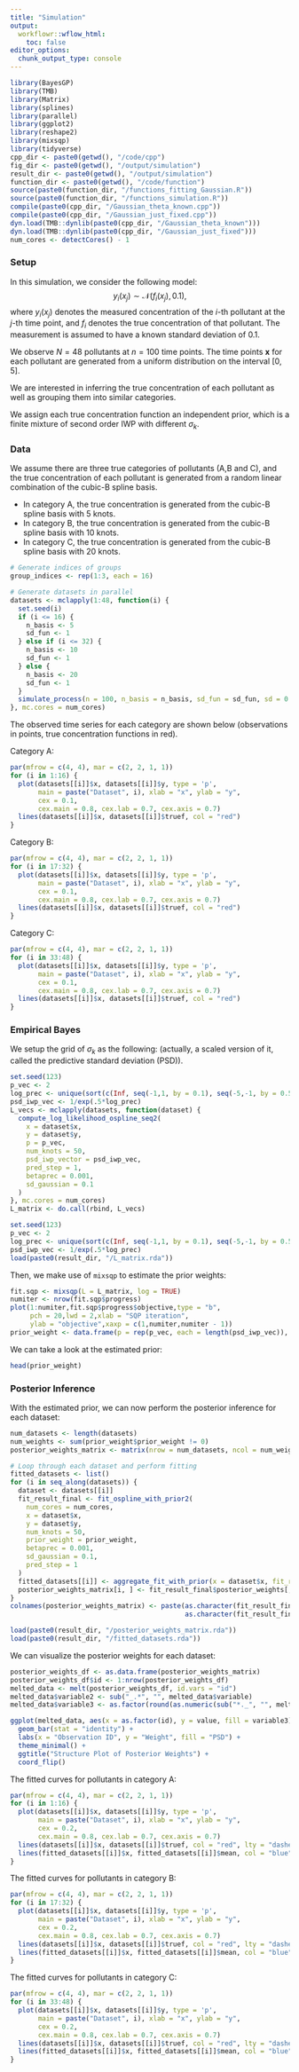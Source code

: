 ```yaml
---
title: "Simulation"
output:
  workflowr::wflow_html:
    toc: false
editor_options:
  chunk_output_type: console
---
```


```r
library(BayesGP)
library(TMB)
library(Matrix)
library(splines)
library(parallel)
library(ggplot2)
library(reshape2)
library(mixsqp)
library(tidyverse)
cpp_dir <- paste0(getwd(), "/code/cpp")
fig_dir <- paste0(getwd(), "/output/simulation")
result_dir <- paste0(getwd(), "/output/simulation")
function_dir <- paste0(getwd(), "/code/function")
source(paste0(function_dir, "/functions_fitting_Gaussian.R"))
source(paste0(function_dir, "/functions_simulation.R"))
compile(paste0(cpp_dir, "/Gaussian_theta_known.cpp"))
compile(paste0(cpp_dir, "/Gaussian_just_fixed.cpp"))
dyn.load(TMB::dynlib(paste0(cpp_dir, "/Gaussian_theta_known")))
dyn.load(TMB::dynlib(paste0(cpp_dir, "/Gaussian_just_fixed")))
num_cores <- detectCores() - 1
```


### **Setup**

In this simulation, we consider the following model:
$$y_i(x_j) \sim \mathcal{N}\big(f_i(x_j), 0.1\big),$$
where $y_i(x_j)$ denotes the measured concentration of the $i$-th pollutant at the $j$-th time point, and $f_i$ denotes the true concentration of that pollutant. The measurement is assumed to have a known standard deviation of $0.1$. 

We observe $N = 48$ pollutants at $n = 100$ time points. 
The time points $\boldsymbol{x}$ for each pollutant are generated from a uniform distribution on the interval $[0, 5]$. 

We are interested in inferring the true concentration of each pollutant as well as grouping them into similar categories.

We assign each true concentration function an independent prior, which is a finite mixture of second order IWP with different $\sigma_k$.

### **Data**

We assume there are three true categories of pollutants (A,B and C), and the true concentration of each pollutant is generated from a random linear combination of the cubic-B spline basis.

- In category A, the true concentration is generated from the cubic-B spline basis with 5 knots. 
- In category B, the true concentration is generated from the cubic-B spline basis with 10 knots. 
- In category C, the true concentration is generated from the cubic-B spline basis with 20 knots.

```r
# Generate indices of groups
group_indices <- rep(1:3, each = 16)

# Generate datasets in parallel
datasets <- mclapply(1:48, function(i) {
  set.seed(i)
  if (i <= 16) {
    n_basis <- 5
    sd_fun <- 1
  } else if (i <= 32) {
    n_basis <- 10
    sd_fun <- 1
  } else {
    n_basis <- 20
    sd_fun <- 1
  }
  simulate_process(n = 100, n_basis = n_basis, sd_fun = sd_fun, sd = 0.1)
}, mc.cores = num_cores)
```


The observed time series for each category are shown below (observations in points, true concentration functions in red).

Category A:

```r
par(mfrow = c(4, 4), mar = c(2, 2, 1, 1))  
for (i in 1:16) {
  plot(datasets[[i]]$x, datasets[[i]]$y, type = 'p',  
       main = paste("Dataset", i), xlab = "x", ylab = "y",
       cex = 0.1,
       cex.main = 0.8, cex.lab = 0.7, cex.axis = 0.7)  
  lines(datasets[[i]]$x, datasets[[i]]$truef, col = "red")
}
```

Category B:

```r
par(mfrow = c(4, 4), mar = c(2, 2, 1, 1))  
for (i in 17:32) {
  plot(datasets[[i]]$x, datasets[[i]]$y, type = 'p',  
       main = paste("Dataset", i), xlab = "x", ylab = "y",
       cex = 0.1,
       cex.main = 0.8, cex.lab = 0.7, cex.axis = 0.7)  
  lines(datasets[[i]]$x, datasets[[i]]$truef, col = "red")
}
```


Category C:

```r
par(mfrow = c(4, 4), mar = c(2, 2, 1, 1))  
for (i in 33:48) {
  plot(datasets[[i]]$x, datasets[[i]]$y, type = 'p',  
       main = paste("Dataset", i), xlab = "x", ylab = "y",
       cex = 0.1,
       cex.main = 0.8, cex.lab = 0.7, cex.axis = 0.7)  
  lines(datasets[[i]]$x, datasets[[i]]$truef, col = "red")
}
```


### **Empirical Bayes**

We setup the grid of $\sigma_k$ as the following: (actually, a scaled version of it, called the predictive standard deviation (PSD)).
```r
set.seed(123)
p_vec <- 2
log_prec <- unique(sort(c(Inf, seq(-1,1, by = 0.1), seq(-5,-1, by = 0.5), seq(1,5, by = 0.5), seq(-10,-5, by = 1), seq(5,10, by = 1)), decreasing = T))
psd_iwp_vec <- 1/exp(.5*log_prec)
L_vecs <- mclapply(datasets, function(dataset) {
  compute_log_likelihood_ospline_seq2(
    x = dataset$x,
    y = dataset$y,
    p = p_vec,
    num_knots = 50,
    psd_iwp_vector = psd_iwp_vec,
    pred_step = 1,
    betaprec = 0.001,
    sd_gaussian = 0.1
  )
}, mc.cores = num_cores)
L_matrix <- do.call(rbind, L_vecs)
```
```r
set.seed(123)
p_vec <- 2
log_prec <- unique(sort(c(Inf, seq(-1,1, by = 0.1), seq(-5,-1, by = 0.5), seq(1,5, by = 0.5), seq(-10,-5, by = 1), seq(5,10, by = 1)), decreasing = T))
psd_iwp_vec <- 1/exp(.5*log_prec)
load(paste0(result_dir, "/L_matrix.rda"))
```

Then, we make use of $\texttt{mixsqp}$ to estimate the prior weights:  
```r
fit.sqp <- mixsqp(L = L_matrix, log = TRUE)
numiter <- nrow(fit.sqp$progress)
plot(1:numiter,fit.sqp$progress$objective,type = "b",
     pch = 20,lwd = 2,xlab = "SQP iteration",
     ylab = "objective",xaxp = c(1,numiter,numiter - 1))
prior_weight <- data.frame(p = rep(p_vec, each = length(psd_iwp_vec)), psd_iwp = psd_iwp_vec, prior_weight = fit.sqp$x)
```

We can take a look at the estimated prior:
```r
head(prior_weight)
```


### **Posterior Inference**

With the estimated prior, we can now perform the posterior inference for each dataset:

```r
num_datasets <- length(datasets)
num_weights <- sum(prior_weight$prior_weight != 0)
posterior_weights_matrix <- matrix(nrow = num_datasets, ncol = num_weights)

# Loop through each dataset and perform fitting
fitted_datasets <- list()
for (i in seq_along(datasets)) {
  dataset <- datasets[[i]]
  fit_result_final <- fit_ospline_with_prior2(
    num_cores = num_cores,
    x = dataset$x,
    y = dataset$y,
    num_knots = 50,
    prior_weight = prior_weight,
    betaprec = 0.001,
    sd_gaussian = 0.1,
    pred_step = 1
  )
  fitted_datasets[[i]] <- aggregate_fit_with_prior(x = dataset$x, fit_results_with_prior = fit_result_final)$summary_df
  posterior_weights_matrix[i, ] <- fit_result_final$posterior_weights[, "posterior_weight"]
}
colnames(posterior_weights_matrix) <- paste(as.character(fit_result_final$posterior_weights[, "p"]),
                                            as.character(fit_result_final$posterior_weights[, "psd_iwp"]), sep = "_")
```

```r
load(paste0(result_dir, "/posterior_weights_matrix.rda"))
load(paste0(result_dir, "/fitted_datasets.rda"))
```


We can visualize the posterior weights for each dataset:
```r
posterior_weights_df <- as.data.frame(posterior_weights_matrix)
posterior_weights_df$id <- 1:nrow(posterior_weights_df)
melted_data <- melt(posterior_weights_df, id.vars = "id")
melted_data$variable2 <- sub("_.*", "", melted_data$variable)
melted_data$variable3 <- as.factor(round(as.numeric(sub("*._", "", melted_data$variable)), 3))

ggplot(melted_data, aes(x = as.factor(id), y = value, fill = variable3)) +
  geom_bar(stat = "identity") +
  labs(x = "Observation ID", y = "Weight", fill = "PSD") +
  theme_minimal() +
  ggtitle("Structure Plot of Posterior Weights") +
  coord_flip() 
```

The fitted curves for pollutants in category A:

```r
par(mfrow = c(4, 4), mar = c(2, 2, 1, 1))  
for (i in 1:16) {
  plot(datasets[[i]]$x, datasets[[i]]$y, type = 'p',  
       main = paste("Dataset", i), xlab = "x", ylab = "y",
       cex = 0.2,
       cex.main = 0.8, cex.lab = 0.7, cex.axis = 0.7)  
  lines(datasets[[i]]$x, datasets[[i]]$truef, col = "red", lty = "dashed", lwd = 1.5)
  lines(fitted_datasets[[i]]$x, fitted_datasets[[i]]$mean, col = "blue", lwd = 1.2)
}
```


The fitted curves for pollutants in category B:

```r
par(mfrow = c(4, 4), mar = c(2, 2, 1, 1))  
for (i in 17:32) {
  plot(datasets[[i]]$x, datasets[[i]]$y, type = 'p',  
       main = paste("Dataset", i), xlab = "x", ylab = "y",
       cex = 0.2,
       cex.main = 0.8, cex.lab = 0.7, cex.axis = 0.7)  
  lines(datasets[[i]]$x, datasets[[i]]$truef, col = "red", lty = "dashed", lwd = 1.5)
  lines(fitted_datasets[[i]]$x, fitted_datasets[[i]]$mean, col = "blue", lwd = 1.2)
}
```


The fitted curves for pollutants in category C:

```r
par(mfrow = c(4, 4), mar = c(2, 2, 1, 1))  
for (i in 33:48) {
  plot(datasets[[i]]$x, datasets[[i]]$y, type = 'p',  
       main = paste("Dataset", i), xlab = "x", ylab = "y",
       cex = 0.2,
       cex.main = 0.8, cex.lab = 0.7, cex.axis = 0.7)  
  lines(datasets[[i]]$x, datasets[[i]]$truef, col = "red", lty = "dashed", lwd = 1.5)
  lines(fitted_datasets[[i]]$x, fitted_datasets[[i]]$mean, col = "blue", lwd = 1.2)
}
```





